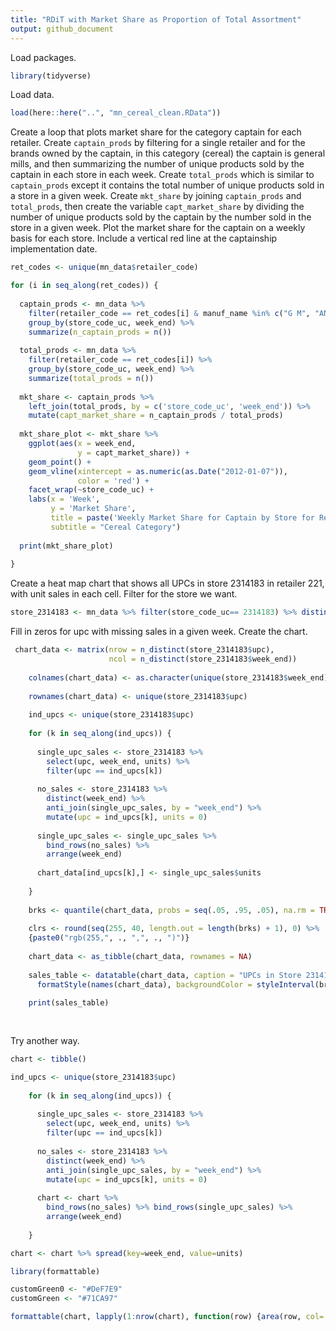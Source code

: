 ```yaml
---
title: "RDiT with Market Share as Proportion of Total Assortment"
output: github_document
---
```


Load packages.
```r
library(tidyverse)
```

Load data.
```r
load(here::here("..", "mn_cereal_clean.RData"))
```

Create a loop that plots market share for the category captain for each retailer.
Create `captain_prods` by filtering for a single retailer and for the brands owned by the 
captain, in this category (cereal) the captain is general mills, and then summarizing the
number of unique products sold by the captain in each store in each week. 
Create `total_prods` which is similar to `captain_prods` except it contains the total number of
unique products sold in a store in a given week. Create `mkt_share` by joining `captain_prods` 
and `total_prods`, then create the variable `capt_market_share` by dividing the number of unique
products sold by the captain by the number sold in the store in a given week. Plot the market 
share for the captain on a weekly basis for each store. Include a vertical red line at the 
captainship implementation date.
```r
ret_codes <- unique(mn_data$retailer_code)

for (i in seq_along(ret_codes)) {
  
  captain_prods <- mn_data %>%
    filter(retailer_code == ret_codes[i] & manuf_name %in% c("G M", "ANN", "CAS")) %>%
    group_by(store_code_uc, week_end) %>%
    summarize(n_captain_prods = n())
  
  total_prods <- mn_data %>%
    filter(retailer_code == ret_codes[i]) %>%
    group_by(store_code_uc, week_end) %>%
    summarize(total_prods = n())
  
  mkt_share <- captain_prods %>%
    left_join(total_prods, by = c('store_code_uc', 'week_end')) %>%
    mutate(capt_market_share = n_captain_prods / total_prods)
  
  mkt_share_plot <- mkt_share %>%
    ggplot(aes(x = week_end, 
               y = capt_market_share)) +
    geom_point() +
    geom_vline(xintercept = as.numeric(as.Date("2012-01-07")), 
               color = 'red') +
    facet_wrap(~store_code_uc) +
    labs(x = 'Week',
         y = 'Market Share',
         title = paste('Weekly Market Share for Captain by Store for Retailer', ret_codes[i]),
         subtitle = "Cereal Category")
  
  print(mkt_share_plot)
  
}
```

Create a heat map chart that shows all UPCs in store 2314183 in retailer 221, with unit sales in each cell. Filter for the store we want. 
```r
store_2314183 <- mn_data %>% filter(store_code_uc== 2314183) %>% distinct(upc, week_end, units) %>% arrange(week_end)
```

Fill in zeros for upc with missing sales in a given week. Create the chart. 
```r
 chart_data <- matrix(nrow = n_distinct(store_2314183$upc), 
                      ncol = n_distinct(store_2314183$week_end))
    
    colnames(chart_data) <- as.character(unique(store_2314183$week_end))
    
    rownames(chart_data) <- unique(store_2314183$upc)
    
    ind_upcs <- unique(store_2314183$upc)
    
    for (k in seq_along(ind_upcs)) {
      
      single_upc_sales <- store_2314183 %>%
        select(upc, week_end, units) %>%
        filter(upc == ind_upcs[k])
      
      no_sales <- store_2314183 %>%
        distinct(week_end) %>%
        anti_join(single_upc_sales, by = "week_end") %>%
        mutate(upc = ind_upcs[k], units = 0)
      
      single_upc_sales <- single_upc_sales %>%
        bind_rows(no_sales) %>%
        arrange(week_end) 
      
      chart_data[ind_upcs[k],] <- single_upc_sales$units
      
    }
    
    brks <- quantile(chart_data, probs = seq(.05, .95, .05), na.rm = TRUE)
    
    clrs <- round(seq(255, 40, length.out = length(brks) + 1), 0) %>% 
    {paste0("rgb(255,", ., ",", ., ")")}
    
    chart_data <- as_tibble(chart_data, rownames = NA)
    
    sales_table <- datatable(chart_data, caption = "UPCs in Store 2314183") %>% 
      formatStyle(names(chart_data), backgroundColor = styleInterval(brks, clrs))
    
    print(sales_table)
    
    
```

Try another way. 
```r
chart <- tibble()

ind_upcs <- unique(store_2314183$upc)
    
    for (k in seq_along(ind_upcs)) {
      
      single_upc_sales <- store_2314183 %>%
        select(upc, week_end, units) %>%
        filter(upc == ind_upcs[k])
      
      no_sales <- store_2314183 %>%
        distinct(week_end) %>%
        anti_join(single_upc_sales, by = "week_end") %>%
        mutate(upc = ind_upcs[k], units = 0)
      
      chart <- chart %>%
        bind_rows(no_sales) %>% bind_rows(single_upc_sales) %>%
        arrange(week_end) 
      
    }

chart <- chart %>% spread(key=week_end, value=units)

library(formattable)

customGreen0 <- "#DeF7E9"
customGreen <- "#71CA97"

formattable(chart, lapply(1:nrow(chart), function(row) {area(row, col= -1) ~ color_tile(customGreen0, customGreen) } ) ) 
```






















